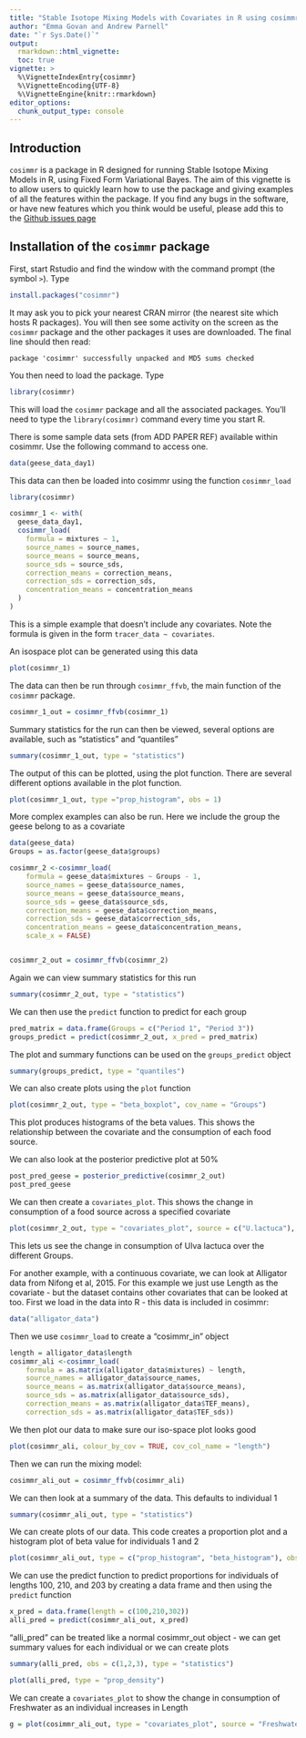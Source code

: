 ```yaml
---
title: "Stable Isotope Mixing Models with Covariates in R using cosimmr"
author: "Emma Govan and Andrew Parnell"
date: "`r Sys.Date()`"
output: 
  rmarkdown::html_vignette:
  toc: true
vignette: >
  %\VignetteIndexEntry{cosimmr}
  %\VignetteEncoding{UTF-8}
  %\VignetteEngine{knitr::rmarkdown}
editor_options: 
  chunk_output_type: console
---
```



## Introduction

`cosimmr` is a package in R designed for running Stable Isotope Mixing Models in
R, using Fixed Form Variational Bayes. The aim of this vignette is to allow users
to quickly learn how to use the package and giving examples of all the 
features within the package.
If you find any bugs in the software, or have new features which you think would be 
useful, please add this to the [Github issues page](https://github.com/emmagovan/cosimmr/issues)

## Installation of the `cosimmr` package

First, start Rstudio and find the window with the command prompt (the symbol `>`). Type

```r
install.packages("cosimmr")
```
It may ask you to pick your nearest CRAN mirror (the nearest site which hosts R packages). You will then see some activity on the screen as the `cosimmr` package and the other packages it uses are downloaded. The final line should then read: 

`package 'cosimmr' successfully unpacked and MD5 sums checked`

You then need to load the package. Type

```r
library(cosimmr)
```

This will load the `cosimmr` package and all the associated packages. You’ll need to type the `library(cosimmr)` command every time you start R.


There is some sample data sets (from ADD PAPER REF) available within cosimmr. 
Use the following command to access one.
```r
data(geese_data_day1)
```

This data can then be loaded into cosimmr using the function `cosimmr_load`

```r
library(cosimmr)
```
```r
cosimmr_1 <- with(
  geese_data_day1,
  cosimmr_load(
    formula = mixtures ~ 1,
    source_names = source_names,
    source_means = source_means,
    source_sds = source_sds,
    correction_means = correction_means,
    correction_sds = correction_sds,
    concentration_means = concentration_means
  )
)
```
This is a simple example that doesn't include any covariates. Note the formula is given in the form `tracer_data ~ covariates`. 

An isospace plot can be generated using this data
```r
plot(cosimmr_1)
```

The data can then be run through `cosimmr_ffvb`, the main function of the `cosimmr` 
package.
```r
cosimmr_1_out = cosimmr_ffvb(cosimmr_1)
```

Summary statistics for the run can then be viewed, several options are available, such as "statistics" and "quantiles"
```r
summary(cosimmr_1_out, type = "statistics")
```

The output of this can be plotted, using the plot function. There are several different options available in the plot function.
```r
plot(cosimmr_1_out, type ="prop_histogram", obs = 1)
```

More complex examples can also be run. Here we include the group the geese belong to as a covariate
```r
data(geese_data)
Groups = as.factor(geese_data$groups)

cosimmr_2 <-cosimmr_load(
    formula = geese_data$mixtures ~ Groups - 1,
    source_names = geese_data$source_names,
    source_means = geese_data$source_means,
    source_sds = geese_data$source_sds,
    correction_means = geese_data$correction_means,
    correction_sds = geese_data$correction_sds,
    concentration_means = geese_data$concentration_means,
    scale_x = FALSE)


cosimmr_2_out = cosimmr_ffvb(cosimmr_2)
```

Again we can view summary statistics for this run
```r
summary(cosimmr_2_out, type = "statistics")
```


We can then use the `predict` function to predict for each group
```r
pred_matrix = data.frame(Groups = c("Period 1", "Period 3"))
groups_predict = predict(cosimmr_2_out, x_pred = pred_matrix)
```

The plot and summary functions can be used on the `groups_predict` object
```r
summary(groups_predict, type = "quantiles")
```


We can also create plots using the `plot` function
```r
plot(cosimmr_2_out, type = "beta_boxplot", cov_name = "Groups")
```
This plot produces histograms of the beta values. This shows the relationship between the covariate and the consumption of each food source.


We can also look at the posterior predictive plot at 50%
```r
post_pred_geese = posterior_predictive(cosimmr_2_out)
post_pred_geese
```

We can then create a `covariates_plot`. This shows the change in consumption of
a food source across a specified covariate
```r
plot(cosimmr_2_out, type = "covariates_plot", source = c("U.lactuca"), cov_name = "Groups")
```
This lets us see the change in consumption of Ulva lactuca over the different Groups.



For another example, with a continuous covariate, we can look at Alligator data from Nifong et al, 2015.
For this example we just use Length as the covariate - but the dataset contains other covariates that can be looked at too.
First we load in the data into R - this data is included in cosimmr:
```r
data("alligator_data")
```

Then we use `cosimmr_load` to create a "cosimmr_in" object
```r
length = alligator_data$length
cosimmr_ali <-cosimmr_load(
    formula = as.matrix(alligator_data$mixtures) ~ length,
    source_names = alligator_data$source_names,
    source_means = as.matrix(alligator_data$source_means),
    source_sds = as.matrix(alligator_data$source_sds),
    correction_means = as.matrix(alligator_data$TEF_means),
    correction_sds = as.matrix(alligator_data$TEF_sds))
```

We then plot our data to make sure our iso-space plot looks good
```r
plot(cosimmr_ali, colour_by_cov = TRUE, cov_col_name = "length")
```

Then we can run the mixing model:
```r
cosimmr_ali_out = cosimmr_ffvb(cosimmr_ali)
```

We can then look at a summary of the data. This defaults to individual 1
```r
summary(cosimmr_ali_out, type = "statistics")
```

We can create plots of our data. This code creates a proportion plot and a histogram plot of beta value for individuals 1 and 2
```r
plot(cosimmr_ali_out, type = c("prop_histogram", "beta_histogram"), obs = c(1,2), cov_name = "length")
```

We can use the predict function to predict proportions for individuals of lengths 100, 210, and 203 by creating a data frame and then using the `predict` function
```r
x_pred = data.frame(length = c(100,210,302))
alli_pred = predict(cosimmr_ali_out, x_pred)
```

"alli_pred" can be treated like a normal cosimmr_out object - we can get summary values for each individual or we can create plots
```r
summary(alli_pred, obs = c(1,2,3), type = "statistics")

plot(alli_pred, type = "prop_density")
```


We can create a `covariates_plot` to show the change in consumption of Freshwater as an individual increases in Length
```r
g = plot(cosimmr_ali_out, type = "covariates_plot", source = "Freshwater", cov_name = "length") 
```

